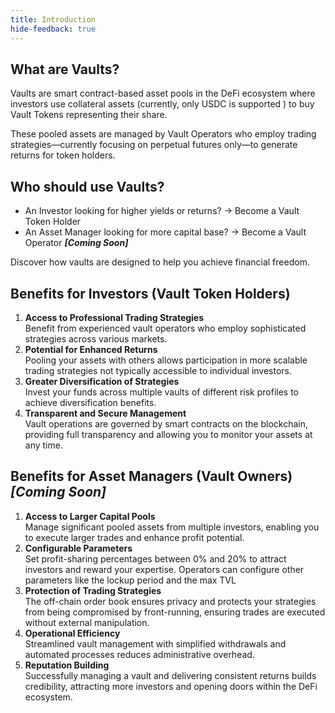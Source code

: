 ```yaml
---
title: Introduction
hide-feedback: true
---
```

## What are Vaults?

Vaults are smart contract-based asset pools in the DeFi ecosystem where investors use collateral assets (currently, only USDC is supported ) to buy Vault Tokens representing their share.

These pooled assets are managed by Vault Operators who employ trading strategies—currently focusing on perpetual futures only—to generate returns for token holders.



## Who should use Vaults?

* An Investor looking for higher yields or returns? -> Become a Vault Token Holder
* An Asset Manager looking for more capital base? -> Become a Vault Operator _**\[Coming Soon]**_

Discover how vaults are designed to help you achieve financial freedom.



## Benefits for Investors (Vault Token Holders)

1. **Access to Professional Trading Strategies**\
   Benefit from experienced vault operators who employ sophisticated strategies across various markets.
2. **Potential for Enhanced Returns**\
   Pooling your assets with others allows participation in more scalable trading strategies not typically accessible to individual investors.
3. **Greater Diversification of Strategies**\
   Invest your funds across multiple vaults of different risk profiles to achieve diversification benefits.
4. **Transparent and Secure Management**\
   Vault operations are governed by smart contracts on the blockchain, providing full transparency and allowing you to monitor your assets at any time.



## Benefits for Asset Managers (Vault Owners)  _\[Coming Soon]_

1. **Access to Larger Capital Pools**\
   Manage significant pooled assets from multiple investors, enabling you to execute larger trades and enhance profit potential.
2. **Configurable Parameters**\
   Set profit-sharing percentages between 0% and 20% to attract investors and reward your expertise. Operators can configure other parameters like the lockup period and the max TVL
3. **Protection of Trading Strategies**\
   The off-chain order book ensures privacy and protects your strategies from being compromised by front-running, ensuring trades are executed without external manipulation.
4. **Operational Efficiency**\
   Streamlined vault management with simplified withdrawals and automated processes reduces administrative overhead.
5. **Reputation Building**\
   Successfully managing a vault and delivering consistent returns builds credibility, attracting more investors and opening doors within the DeFi ecosystem.
